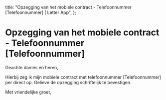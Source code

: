   title: "Opzegging van het mobiele contract - Telefoonnummer [Telefoonnummer] | Letter App",
};

# Opzegging van het mobiele contract - Telefoonnummer [Telefoonnummer]

Geachte dames en heren,

Hierbij zeg ik mijn mobiele contract met telefoonnummer [Telefoonnummer] per direct op. Gelieve de opzegging schriftelijk te bevestigen.

Met vriendelijke groet,
